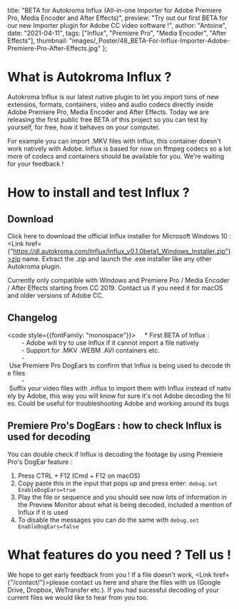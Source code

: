 
  title: "BETA for Autokroma Influx (All-in-one Importer for Adobe Premiere Pro, Media Encoder and After Effects)",
  preview: "Try out our first BETA for our new Importer plugin for Adobe CC video software !",
  author: "Antoine",
  date: "2021-04-11",
  tags: ["Influx", "Premiere Pro", "Media Encoder", "After Effects"],
  thumbnail: "images/_Poster/48_BETA-For-Influx-Importer-Adobe-Premiere-Pro-After-Effects.jpg"
};



# What is Autokroma Influx ? 

Autokroma Influx is our latest native plugin to let you import tons of new extensios, formats, containers, video and audio codecs directly inside Adobe Premiere Pro, Media Encoder and After Effects. Today we are releasing the first public free BETA of this project so you can test by yourself, for free, how it behaves on your computer. 

For example you can import .MKV files with Influx, this container doesn't work natively with Adobe. Influx is based for now on ffmpeg codecs so a lot more of codecs and containers should be available for you. We're waiting for your feedback !

# How to install and test Influx ?

## Download 

Click here to download the official Influx installer for Microsoft Windows 10 :  <Link href={"https://dl.autokroma.com/Influx/Influx_v0.1.0beta1_Windows_Installer.zip"}>zip name</Link>. Extract the .zip and launch the .exe installer like any other Autokroma plugin.

Currently only compatible with Windows and Premiere Pro / Media Encoder / After Effects starting from CC 2019. Contact us if you need it for macOS and older versions of Adobe CC.

## Changelog

<code style={{fontFamily: "monospace"}}>
&nbsp;&nbsp;&nbsp;&nbsp;*&nbsp;First&nbsp;BETA&nbsp;of&nbsp;Influx&nbsp;:<br />
&nbsp;&nbsp;&nbsp;&nbsp;&nbsp;&nbsp;&nbsp;&nbsp;-&nbsp;Adobe&nbsp;will&nbsp;try&nbsp;to&nbsp;use&nbsp;Influx&nbsp;if&nbsp;it&nbsp;cannot&nbsp;import&nbsp;a&nbsp;file&nbsp;natively<br />
&nbsp;&nbsp;&nbsp;&nbsp;&nbsp;&nbsp;&nbsp;&nbsp;-&nbsp;Support&nbsp;for&nbsp;.MKV&nbsp;.WEBM&nbsp;.AVI&nbsp;containers&nbsp;etc.<br />
&nbsp;&nbsp;&nbsp;&nbsp;&nbsp;&nbsp;&nbsp;&nbsp;-&nbsp;Use&nbsp;Premiere&nbsp;Pro&nbsp;DogEars&nbsp;to&nbsp;confirm&nbsp;that&nbsp;Influx&nbsp;is&nbsp;being&nbsp;used&nbsp;to&nbsp;decode&nbsp;the&nbsp;files<br />
&nbsp;&nbsp;&nbsp;&nbsp;&nbsp;&nbsp;&nbsp;&nbsp;-&nbsp;Suffix&nbsp;your&nbsp;video&nbsp;files&nbsp;with&nbsp;.influx&nbsp;to&nbsp;import&nbsp;them&nbsp;with&nbsp;Influx&nbsp;instead&nbsp;of&nbsp;natively&nbsp;by&nbsp;Adobe,&nbsp;this&nbsp;way&nbsp;you&nbsp;will&nbsp;know&nbsp;for&nbsp;sure&nbsp;it's&nbsp;not&nbsp;Adobe&nbsp;decoding&nbsp;the&nbsp;files.&nbsp;Could&nbsp;be&nbsp;useful&nbsp;for&nbsp;troubleshooting&nbsp;Adobe&nbsp;and&nbsp;working&nbsp;around&nbsp;its&nbsp;bugs<br />
</code>

## Premiere Pro's DogEars : how to check Influx is used for decoding

You can double check if Influx is decoding the footage by using Premiere Pro's DogEar feature :

1. Press CTRL + F12 (Cmd + F12 on macOS)
1. Copy paste this in the input that pops up and press enter: `debug.set EnableDogEars=true`
1. Play the file or sequence and you should see now lots of information in the Preview Monitor about what is being decoded, included a mention of Influx if it is used
1. To disable the messages you can do the same with `debug.set EnableDogEars=false`

# What features do you need ? Tell us !

We hope to get early feedback from you ! If a file doesn't work, <Link href={"/contact/"}>please contact us here</Link> and share the files with us (Google Drive, Dropbox, WeTransfer etc.). If you had sucessful decoding of your current files we would like to hear from you too.